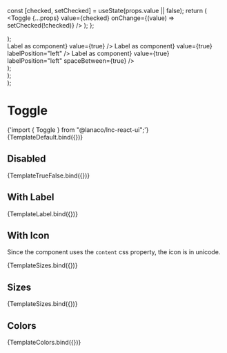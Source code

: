 
<Meta title="Inputs/Toggle" component={Toggle} />

  const [checked, setChecked] = useState(props.value || false);
  return (
    <Toggle
      {...props}
      value={checked}
      onChange={(value) => setChecked(!checked)}
    />
  );
};

  <div>
    <Toggle {...args} />
    <Toggle value={true} {...args} />
  </div>
);

  <div style={{ width: "220px" }}>
    <Toggle {...args} label={"Label as string"} />
    <Toggle {...args} label={<span>Label as component</span>} value={true} />
    <Toggle {...args} label={"Label as string"} labelPosition="left" />
    <Toggle
      {...args}
      label={<span>Label as component</span>}
      value={true}
      labelPosition="left"
    />
    <Toggle
      {...args}
      label={"Label as string"}
      labelPosition="right"
      spaceBetween={true}
    />
    <Toggle
      {...args}
      label={<span>Label as component</span>}
      value={true}
      labelPosition="left"
      spaceBetween={true}
    />
  </div>
);

  <div>
    <Toggle {...args} size="small" />
    <Toggle {...args} size="medium" />
    <Toggle {...args} size="large" />
    <Toggle {...args} size="small" value={true} />
    <Toggle {...args} size="medium" value={true} />
    <Toggle {...args} size="large" value={true} />
  </div>
);

  <div
    style={{
      display: "flex",
      flexDirection: "columns",
    }}
  >
    <div>
      <Toggle {...args} color="primary" />
      <Toggle {...args} color="secondary" />
      <Toggle {...args} color="warning" />
      <Toggle {...args} color="danger" />
      <Toggle {...args} color="information" />
    </div>
    <div style={{ paddingLeft: "12px" }}>
      <Toggle {...args} value={true} color="primary" />
      <Toggle {...args} value={true} color="secondary" />
      <Toggle {...args} value={true} color="warning" />
      <Toggle {...args} value={true} color="danger" />
      <Toggle {...args} value={true} color="information" />
    </div>
    <div style={{ paddingLeft: "12px" }}>
      <Toggle {...args} value={true} disabled={true} color="primary" />
      <Toggle {...args} value={true} disabled={true} color="secondary" />
      <Toggle {...args} value={true} disabled={true} color="warning" />
      <Toggle {...args} value={true} disabled={true} color="danger" />
      <Toggle {...args} value={true} disabled={true} color="information" />
    </div>
  </div>
);

# Toggle

<SyntaxHighlighter language="jsx" style={nord}>
  {'import { Toggle } from "@lanaco/lnc-react-ui";'}
</SyntaxHighlighter>

<Canvas withSource="open">
  <Story name="Default" args={{}}>
    {TemplateDefault.bind({})}
  </Story>
</Canvas>

<ArgsTable story="Default" />

## Disabled

<Canvas>
  <Story name="Disabled" args={{ disabled: true }}>
    {TemplateTrueFalse.bind({})}
  </Story>
</Canvas>

## With Label

<Canvas>
  <Story name="With Label" args={{}}>
    {TemplateLabel.bind({})}
  </Story>
</Canvas>

## With Icon

Since the component uses the `content` css property, the icon is in unicode.

<Canvas>
  <Story
    name="With Icon"
    args={{
      unicodeIcon: "f011",
    }}
  >
    {TemplateSizes.bind({})}
  </Story>
</Canvas>

## Sizes

<Canvas>
  <Story name="Sizes" args={{}}>
    {TemplateSizes.bind({})}
  </Story>
</Canvas>

## Colors

<Canvas>
  <Story name="Colors" args={{}}>
    {TemplateColors.bind({})}
  </Story>
</Canvas>
